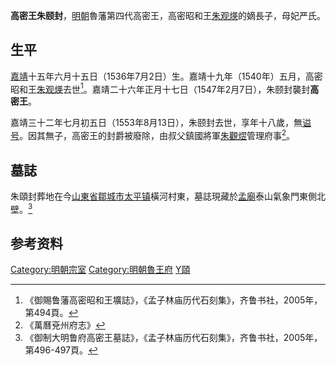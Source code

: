'''高密王朱颐封'''{{BD|1536年|7月2日|1553年|8月13日|catIdx=Z朱}}，[[明朝|明朝]]魯藩第四代高密王，高密昭和王[[朱观煐|朱观煐]]的嫡長子，母妃严氏。

==生平==
[[嘉靖|嘉靖]]十五年六月十五日（1536年7月2日）生。嘉靖十九年（1540年）五月，高密昭和王[[朱观煐|朱观煐]]去世<ref>《御賜鲁藩高密昭和王壙誌》，《孟子林庙历代石刻集》，齐鲁书社，2005年，第494頁。</ref>。嘉靖二十六年正月十七日（1547年2月7日），朱颐封襲封'''高密王'''。

嘉靖三十二年七月初五日（1553年8月13日），朱颐封去世，享年十八歲，無[[谥号|谥号]]。因其無子，高密王的封爵被廢除，由叔父鎮國將軍[[朱觀熤|朱觀熤]]管理府事<ref>《萬曆兗州府志》</ref>。

==墓誌==
朱頤封葬地在今[[山東省|山東省]][[鄒城市|鄒城市]][[太平镇_(邹城市)|太平镇]]橫河村東，墓誌現藏於[[孟廟|孟廟]]泰山氣象門東側北壁。<ref>《御制大明鲁府高密王墓誌》，《孟子林庙历代石刻集》，齐鲁书社，2005年，第496-497頁。</ref>
{{Quotation|
[篆蓋]大明鲁府高密王之墓<br>
[誌文]御制大明鲁府高密王墓誌<br>
王讳颐封，乃高密昭和王之子，母妃严氏。嘉靖十五年六月十五日生，嘉靖二十六年正月十七日册封为高密王。嘉靖三十二年七月初五日薨，享年十八。王未婚娶。<br>
上闻讣，辍视朝一日，遣官谕祭，命有司治丧葬如制。在京文武官皆致祭焉。以嘉靖三十四年六月二十一日葬于邹县横河之原。呜呼！王以宗室之亲，为国藩屏。甫膺封爵，贵富兼隆。兹以令终，复何憾焉。爰述其概，纳诸幽圹，用垂不朽-{云}-。
}}

==参考资料==
{{cite book|title=《明史》}}
{{reflist|2}}

{{s-start}}
{{s-bef|before=父昭和王[[朱观煐|朱观煐]]}}
{{s-ttl|title=[[明朝藩王列表_(魯王系)#高密國|明高密國國王]]|years=1547年－1553年}}
{{s-vacant|無子，封國廢除|next=[[朱弘椅|朱弘椅]]}}
{{end}}

[[Category:明朝宗室|Category:明朝宗室]]
[[Category:明朝魯王府|Category:明朝魯王府]]
[[Category:朱姓|Y頤]]